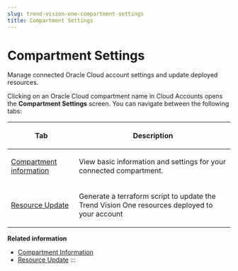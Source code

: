 ```yaml
---
slug: trend-vision-one-compartment-settings
title: Compartment Settings
---
```

# Compartment Settings

Manage connected Oracle Cloud account settings and update deployed resources.

Clicking on an Oracle Cloud compartment name in Cloud Accounts opens the **Compartment Settings** screen. You can navigate between the following tabs:

<table>
<thead>
<tr>
<th><p>Tab</p></th>
<th><p>Description</p></th>
</tr>
</thead>
<tbody>
<tr>
<td><p><a href="trend-vision-one-compartment-information">Compartment information</a></p></td>
<td><p>View basic information and settings for your connected compartment.</p></td>
</tr>
<tr>
<td><p><a href="trend-vision-one-oracle-cloud-resource-update">Resource Update</a></p></td>
<td><p>Generate a terraform script to update the Trend Vision One resources deployed to your account</p></td>
</tr>
</tbody>
</table>

**Related information**

- [Compartment Information](compartment-information.md "Configure basic settings for your connected Oracle Cloud compartments.")
- [Resource Update](oracle-cloud-resource-update.md "Update deployed resources in your Oracle Cloud compartment to the latest version.")
:::
